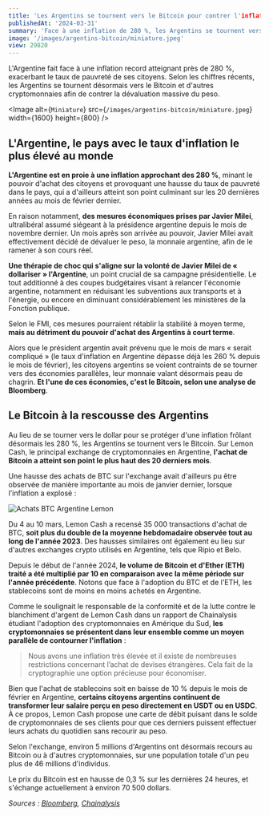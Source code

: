 ```yaml
---
title: 'Les Argentins se tournent vers le Bitcoin pour contrer l'inflation'
publishedAt: '2024-03-31'
summary: 'Face à une inflation de 280 %, les Argentins se tournent vers le Bitcoin pour contrer la dévaluation du peso.'
image: '/images/argentins-bitcoin/miniature.jpeg'
view: 29820
---
```


L'Argentine fait face à une inflation record atteignant près de 280 %, exacerbant le taux de pauvreté de ses citoyens. Selon les chiffres récents, les Argentins se tournent désormais vers le Bitcoin et d'autres cryptomonnaies afin de contrer la dévaluation massive du peso.

<Image
  alt={`Miniature`}
  src={`/images/argentins-bitcoin/miniature.jpeg`}
  width={1600}
  height={800}
/>

## L'Argentine, le pays avec le taux d'inflation le plus élevé au monde

**L'Argentine est en proie à une inflation approchant des 280 %**, minant le pouvoir d'achat des citoyens et provoquant une hausse du taux de pauvreté dans le pays, qui a d'ailleurs atteint son point culminant sur les 20 dernières années au mois de février dernier.

En raison notamment, **des mesures économiques prises par Javier Milei**, ultralibéral assumé siégeant à la présidence argentine depuis le mois de novembre dernier. Un mois après son arrivée au pouvoir, Javier Milei avait effectivement décidé de dévaluer le peso, la monnaie argentine, afin de le ramener à son cours réel.

**Une thérapie de choc qui s'aligne sur la volonté de Javier Milei de « dollariser » l'Argentine**, un point crucial de sa campagne présidentielle. Le tout additionné à des coupes budgétaires visant à relancer l'économie argentine, notamment en réduisant les subventions aux transports et à l'énergie, ou encore en diminuant considérablement les ministères de la Fonction publique.

Selon le FMI, ces mesures pourraient rétablir la stabilité à moyen terme, **mais au détriment du pouvoir d'achat des Argentins à court terme**.

Alors que le président argentin avait prévenu que le mois de mars « serait compliqué » (le taux d'inflation en Argentine dépasse déjà les 260 % depuis le mois de février), les citoyens argentins se voient contraints de se tourner vers des économies parallèles, leur monnaie valant désormais peau de chagrin. **Et l'une de ces économies, c'est le Bitcoin, selon une analyse de Bloomberg**.

## Le Bitcoin à la rescousse des Argentins

Au lieu de se tourner vers le dollar pour se protéger d'une inflation frôlant désormais les 280 %, les Argentins se tournent vers le Bitcoin. Sur Lemon Cash, le principal exchange de cryptomonnaies en Argentine, **l'achat de Bitcoin a atteint son point le plus haut des 20 derniers mois**.

Une hausse des achats de BTC sur l'exchange avait d'ailleurs pu être observée de manière importante au mois de janvier dernier, lorsque l'inflation a explosé :

![Achats BTC Argentine Lemon](/images/argentins-bitcoin/Achats-BTC-Argentine-Lemon.webp 'Nombre de Bitcoins achetés de manière hebdomadaire sur Lemon Cash les 20 derniers mois')

Du 4 au 10 mars, Lemon Cash a recensé 35 000 transactions d'achat de BTC, **soit plus du double de la moyenne hebdomadaire observée tout au long de l'année 2023**. Des hausses similaires ont également eu lieu sur d'autres exchanges crypto utilisés en Argentine, tels que Ripio et Belo.

Depuis le début de l'année 2024, **le volume de Bitcoin et d'Ether (ETH) traité a été multiplié par 10 en comparaison avec la même période sur l'année précédente**. Notons que face à l'adoption du BTC et de l'ETH, les stablecoins sont de moins en moins achetés en Argentine.

Comme le soulignait le responsable de la conformité et de la lutte contre le blanchiment d'argent de Lemon Cash dans un rapport de Chainalysis étudiant l'adoption des cryptomonnaies en Amérique du Sud, **les cryptomonnaies se présentent dans leur ensemble comme un moyen parallèle de contourner l'inflation** :

> Nous avons une inflation très élevée et il existe de nombreuses restrictions concernant l’achat de devises étrangères. Cela fait de la cryptographie une option précieuse pour économiser.

Bien que l'achat de stablecoins soit en baisse de 10 % depuis le mois de février en Argentine, **certains citoyens argentins continuent de transformer leur salaire perçu en peso directement en USDT ou en USDC**. À ce propos, Lemon Cash propose une carte de débit puisant dans le solde de cryptomonnaies de ses clients pour que ces derniers puissent effectuer leurs achats du quotidien sans recourir au peso.

Selon l'exchange, environ 5 millions d'Argentins ont désormais recours au Bitcoin ou à d'autres cryptomonnaies, sur une population totale d'un peu plus de 46 millions d'individus.

Le prix du Bitcoin est en hausse de 0,3 % sur les dernières 24 heures, et s'échange actuellement à environ 70 500 dollars.

_Sources : [Bloomberg](https://www.bloomberg.com/news/articles/2024-03-19/bitcoin-gains-dim-argentines-dollar-refuge-with-276-inflation?embedded-checkout=true), [Chainalysis](https://www.chainalysis.com/blog/latin-america-cryptocurrency-adoption/)_
